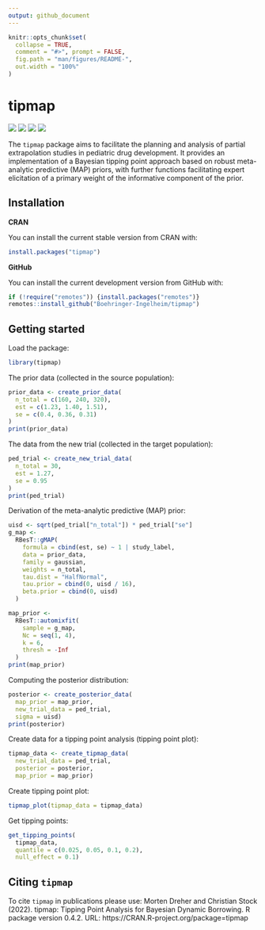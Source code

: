 ```yaml
---
output: github_document
---
```


<!-- README.md is generated from README.Rmd. Please edit that file -->

```r
knitr::opts_chunk$set(
  collapse = TRUE,
  comment = "#>", prompt = FALSE,
  fig.path = "man/figures/README-",
  out.width = "100%"
)
```

# tipmap

<!-- badges: start -->
[![](https://img.shields.io/badge/lifecycle-stable-brightgreen.svg)](https://lifecycle.r-lib.org/articles/stages.html#stable)
[![](https://www.r-pkg.org/badges/version/tipmap)](https://cran.r-project.org/package=tipmap)
[![](http://cranlogs.r-pkg.org/badges/last-month/tipmap)](https://cran.r-project.org/package=tipmap)
[![](http://cranlogs.r-pkg.org/badges/grand-total/tipmap)](https://cran.r-project.org/package=tipmap)
<!-- badges: end -->

The `tipmap` package aims to facilitate the planning and analysis of partial extrapolation studies in pediatric drug development. It provides an implementation of a Bayesian tipping point approach based on robust meta-analytic predictive (MAP) priors, with further functions facilitating expert elicitation of a primary weight of the informative component of the prior.

## Installation

**CRAN**

You can install the current stable version from CRAN with:

```r
install.packages("tipmap")
```

**GitHub**

You can install the current development version from GitHub with:

```r
if (!require("remotes")) {install.packages("remotes")}
remotes::install_github("Boehringer-Ingelheim/tipmap")
```

## Getting started

Load the package:
```r
library(tipmap)
```

The prior data (collected in the source population):
```r
prior_data <- create_prior_data(
  n_total = c(160, 240, 320),
  est = c(1.23, 1.40, 1.51),
  se = c(0.4, 0.36, 0.31)
)
print(prior_data)
```

The data from the new trial (collected in the target population):
```r
ped_trial <- create_new_trial_data(
  n_total = 30, 
  est = 1.27, 
  se = 0.95
)
print(ped_trial)
```

Derivation of the meta-analytic predictive (MAP) prior:
```r
uisd <- sqrt(ped_trial["n_total"]) * ped_trial["se"]
g_map <-
  RBesT::gMAP(
    formula = cbind(est, se) ~ 1 | study_label,
    data = prior_data,
    family = gaussian,
    weights = n_total,
    tau.dist = "HalfNormal",
    tau.prior = cbind(0, uisd / 16),
    beta.prior = cbind(0, uisd)
  )
```

```r
map_prior <-
  RBesT::automixfit(
    sample = g_map,
    Nc = seq(1, 4),
    k = 6,
    thresh = -Inf
  )
print(map_prior)
```

Computing the posterior distribution:
```r
posterior <- create_posterior_data(
  map_prior = map_prior,
  new_trial_data = ped_trial,
  sigma = uisd)
print(posterior)
```

Create data for a tipping point analysis (tipping point plot):
```r
tipmap_data <- create_tipmap_data(
  new_trial_data = ped_trial,
  posterior = posterior,
  map_prior = map_prior)
```

Create tipping point plot:
```r
tipmap_plot(tipmap_data = tipmap_data)
```

Get tipping points:
```r
get_tipping_points(
  tipmap_data, 
  quantile = c(0.025, 0.05, 0.1, 0.2), 
  null_effect = 0.1)
```



## Citing `tipmap`

To cite `tipmap` in publications please use: Morten Dreher and Christian Stock (2022). tipmap: Tipping Point Analysis for Bayesian Dynamic Borrowing. R package version 0.4.2. URL: https://CRAN.R-project.org/package=tipmap

